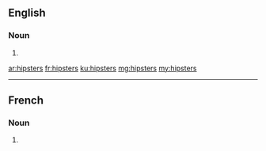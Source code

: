 ==English==

===Noun===
{{head|en|noun plural form}}

# {{plural of|hipster|lang=en}}

[[ar:hipsters]]
[[fr:hipsters]]
[[ku:hipsters]]
[[mg:hipsters]]
[[my:hipsters]]

----
==French==

===Noun===
{{head|fr|noun plural form|g=m-f}}

# {{plural of|hipster|lang=fr}}
{{rfc-auto}}
